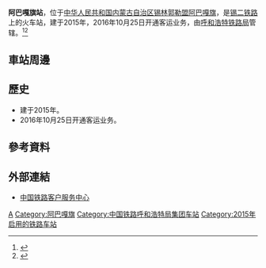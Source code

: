 {{Infobox China railway station
|车站名称 = 阿巴嘎旗站
|图片 = 
|图片介绍 = 
|其他名称 =
|车站拼音 = Abagaqi
|英文名称 = Abagaqi Railway Station
|车站代码 = 13089<ref>{{cite web|url=http://hyfw.12306.cn/hyinfo/action/FwcszsAction_index?type=1|title=营业站服务信息查询|publisher=[[中国铁路客户服务中心|中国铁路客户服务中心]]|accessdate=2017-02-19|archive-date=2016-11-06|archive-url=https://web.archive.org/web/20161106075157/http://hyfw.12306.cn/hyinfo/action/FwcszsAction_index?type=1|dead-url=no}}</ref>
|电报码 = AQC
|拼音码 = ABQ
|车站位置 = [[内蒙古自治区|内蒙古自治区]][[锡林郭勒盟|锡林郭勒盟]][[阿巴嘎旗|阿巴嘎旗]]
|坐标 = 
|归属 = [[呼和浩特铁路局|呼和浩特铁路局]]
|线路 = [[锡二铁路|锡二铁路]]
|车站等级 = 
|月台数目 = 
|站台面 = 
|股道数目 = 
|网站 = 
}}
'''阿巴嘎旗站'''，位于[[中华人民共和国|中华人民共和国]][[内蒙古自治区|内蒙古自治区]][[锡林郭勒盟|锡林郭勒盟]][[阿巴嘎旗|阿巴嘎旗]]，是[[锡二铁路|锡二铁路]]上的火车站，建于2015年，2016年10月25日开通客运业务，由[[呼和浩特铁路局|呼和浩特铁路局]]管辖。<ref>{{Cite web |url=http://www.northnews.cn/2016/0906/2261980.shtml |title=锡二铁路旅客列车首次试运行 |access-date=2017-02-18 |archive-url=https://web.archive.org/web/20170218144702/http://www.northnews.cn/2016/0906/2261980.shtml |archive-date=2017-02-18 |dead-url=yes }}</ref><ref>{{Cite web |url=http://news.21cn.com/caiji/roll1/a/2017/0208/12/31957127.shtml |title=中蒙边境草原深处：今年铁路到我家 |access-date=2017-02-18 |archive-url=https://web.archive.org/web/20170218143608/http://news.21cn.com/caiji/roll1/a/2017/0208/12/31957127.shtml |archive-date=2017-02-18 |dead-url=yes }}</ref>
==車站周邊==
==歷史==
* 建于2015年。
* 2016年10月25日开通客运业务。
==參考資料==
{{reflist}}
==外部連結==
* [http://www.12306.cn/mormhweb/ 中国铁路客户服务中心] {{Wayback|url=http://www.12306.cn/mormhweb/ |date=20180205163941 }}
{{China-rail-stub}}
{{锡二铁路}}
[[Category:锡林郭勒盟铁路车站|A]]
[[Category:阿巴嘎旗|Category:阿巴嘎旗]]
[[Category:中国铁路呼和浩特局集团车站|Category:中国铁路呼和浩特局集团车站]]
[[Category:2015年启用的铁路车站|Category:2015年启用的铁路车站]]